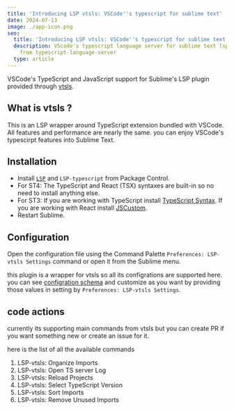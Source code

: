 ```yaml
---
title: 'Introducing LSP vtsls: VSCode''s typescript for sublime text'
date: 2024-07-13
image: ./app-icon.png
seo:
  title: 'Introducing LSP vtsls: VSCode''s typescript for sublime text'
  description: VScode's typescript language server for sublime text lsp. fast & performant
    from typescript-language-server
  type: article
---
```


VSCode's TypeScript and JavaScript support for Sublime's LSP plugin provided through [vtsls](https://github.com/yioneko/vtsls).

## What is vtsls ?
This is an LSP wrapper around TypeScript extension bundled with VSCode. All features and performance are nearly the same. you can enjoy VSCode's typescirpt features into Sublime Text.

## Installation

 * Install [`LSP`](https://packagecontrol.io/packages/LSP) and `LSP-typescript` from Package Control.
 * For ST4: The TypeScript and React (TSX) syntaxes are built-in so no need to install anything else.
 * For ST3: If you are working with TypeScript install [TypeScript Syntax](https://packagecontrol.io/packages/TypeScript%20Syntax). If you are working with React install [JSCustom](https://packagecontrol.io/packages/JSCustom).
 * Restart Sublime.

## Configuration

Open the configuration file using the Command Palette `Preferences: LSP-vtsls Settings` command or open it from the Sublime menu.

this plugin is a wrapper for vtsls so all its configrations are supported here. you can see [configration schema](https://github.com/yioneko/vtsls/blob/main/packages/service/configuration.schema.json) and customize as you want by providing those values in setting by `Preferences: LSP-vtsls Settings`.

## code actions

currently its supporting main commands from vtsls but you can create PR if you want something new or create an issue for it.

here is the list of all the available commands

1. LSP-vtsls: Organize Imports
2. LSP-vtsls: Open TS server Log
3. LSP-vtsls: Reload Projects
4. LSP-vtsls: Select TypeScript Version
5. LSP-vtsls: Sort Imports
6. LSP-vtsls: Remove Unused Imports
